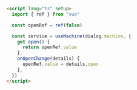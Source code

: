```html
<script lang="ts" setup>
  import { ref } from "vue"

  const openRef = ref(false)

  const service = useMachine(dialog.machine, {
    get open() {
      return openRef.value
    },
    onOpenChange(details) {
      openRef.value = details.open
    },
  })
</script>
```
